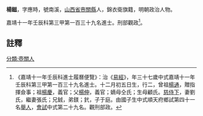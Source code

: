 {{明清人物信息框
| 姓名 = 楊鎡
| 原名 =
| 圖片名稱= 
| 圖片大小 =
| 圖片說明 = 
| 最高職務 = 刑部觀政
| 國家 = 大明 
| 爵位 =
| 籍貫 = [[山西省|山西省]][[壼關縣|壼關縣]]
| 族裔 = 
| 旗籍 = 
| 字號 = 
| 諡號 =
| 出生日期 = 十二月初五日
| 出生地點 =
| 逝世日期 = 
| 逝世地點 =
| 墓葬 =
| 配偶 = 劉氏、張氏
| 親屬 = 曾祖[[楊通|楊通]]，祖[[楊慶|楊慶]]，父[[楊伸|楊伸]]，嫡母仝氏；生母顧氏
| 出身 =
* 嘉靖十一年壬辰科進士
| 經歷 =
| 著作 =  
}}
'''楊鎡'''{{BD|1496年||？年||}}，字應時，號南溪，[[山西省|山西省]][[壼關縣|壼關縣]]人，錦衣衛旗籍，明朝政治人物。

嘉靖十一年壬辰科第三甲第一百三十九名進士。刑部觀政<ref>《嘉靖十一年壬辰科進士履曆便覽》：治《[[易經|易經]]》，年三十七歲中式嘉靖十一年壬辰科第三甲第一百三十九名進士。十二月初五日生，行二，曾祖[[楊通|楊通]]，贈指揮僉事；祖[[楊慶|楊慶]]，義官；父[[楊伸|楊伸]]，義官；嫡母仝氏；生母顧氏。[[慈侍下|慈侍下]]，妻劉氏，繼妻張氏；兄銊，弟鎂；釴，子于庭。由國子生中式順天府鄉試第四十一名[[舉人|舉人]]，[[會試|會試]]中式第二十九名。觀刑部政。</ref>。

==註釋==
{{reflist}}
{{明朝人物小作品}}
{{嘉靖十一年壬辰科殿试金榜}}

[[分類:壺關人|分類:壺關人]]